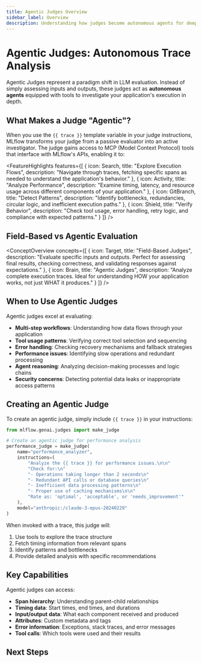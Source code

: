 ```yaml
---
title: Agentic Judges Overview
sidebar_label: Overview
description: Understanding how judges become autonomous agents for deep trace analysis
---
```



# Agentic Judges: Autonomous Trace Analysis

Agentic Judges represent a paradigm shift in LLM evaluation. Instead of simply assessing inputs and outputs, these judges act as **autonomous agents** equipped with tools to investigate your application's execution in depth.

## What Makes a Judge "Agentic"?

When you use the `{{ trace }}` template variable in your judge instructions, MLflow transforms your judge from a passive evaluator into an active investigator. The judge gains access to MCP (Model Context Protocol) tools that interface with MLflow's APIs, enabling it to:

<FeatureHighlights features={[
  {
    icon: Search,
    title: "Explore Execution Flows",
    description: "Navigate through traces, fetching specific spans as needed to understand the application's behavior."
  },
  {
    icon: Activity,
    title: "Analyze Performance",
    description: "Examine timing, latency, and resource usage across different components of your application."
  },
  {
    icon: GitBranch,
    title: "Detect Patterns",
    description: "Identify bottlenecks, redundancies, circular logic, and inefficient execution paths."
  },
  {
    icon: Shield,
    title: "Verify Behavior",
    description: "Check tool usage, error handling, retry logic, and compliance with expected patterns."
  }
]} />

## Field-Based vs Agentic Evaluation

<ConceptOverview concepts={[
  {
    icon: Target,
    title: "Field-Based Judges",
    description: "Evaluate specific inputs and outputs. Perfect for assessing final results, checking correctness, and validating responses against expectations."
  },
  {
    icon: Brain,
    title: "Agentic Judges",
    description: "Analyze complete execution traces. Ideal for understanding HOW your application works, not just WHAT it produces."
  }
]} />

## When to Use Agentic Judges

Agentic judges excel at evaluating:

- **Multi-step workflows**: Understanding how data flows through your application
- **Tool usage patterns**: Verifying correct tool selection and sequencing
- **Error handling**: Checking recovery mechanisms and fallback strategies
- **Performance issues**: Identifying slow operations and redundant processing
- **Agent reasoning**: Analyzing decision-making processes and logic chains
- **Security concerns**: Detecting potential data leaks or inappropriate access patterns

## Creating an Agentic Judge

To create an agentic judge, simply include `{{ trace }}` in your instructions:

```python
from mlflow.genai.judges import make_judge

# Create an agentic judge for performance analysis
performance_judge = make_judge(
    name="performance_analyzer",
    instructions=(
        "Analyze the {{ trace }} for performance issues.\n\n"
        "Check for:\n"
        "- Operations taking longer than 2 seconds\n"
        "- Redundant API calls or database queries\n"
        "- Inefficient data processing patterns\n"
        "- Proper use of caching mechanisms\n\n"
        "Rate as: 'optimal', 'acceptable', or 'needs_improvement'"
    ),
    model="anthropic:/claude-3-opus-20240229"
)
```

When invoked with a trace, this judge will:

1. Use tools to explore the trace structure
2. Fetch timing information from relevant spans
3. Identify patterns and bottlenecks
4. Provide detailed analysis with specific recommendations

## Key Capabilities

Agentic judges can access:

- **Span hierarchy**: Understanding parent-child relationships
- **Timing data**: Start times, end times, and durations
- **Input/output data**: What each component received and produced
- **Attributes**: Custom metadata and tags
- **Error information**: Exceptions, stack traces, and error messages
- **Tool calls**: Which tools were used and their results

## Next Steps

<TilesGrid>
  <TileCard
    icon={Search}
    iconSize={48}
    title="Trace Analysis"
    description="Learn how judges use tools to investigate traces"
    href="/genai/eval-monitor/scorers/llm-judge/trace-analysis"
    linkText="Explore tools →"
    containerHeight={64}
  />
  <TileCard
    icon={Activity}
    iconSize={48}
    title="Agent Behavior"
    description="Evaluate complex agent behaviors and workflows"
    href="/genai/eval-monitor/scorers/llm-judge/agent-behavior-patterns"
    linkText="Learn patterns →"
    containerHeight={64}
  />
  <TileCard
    icon={FileText}
    iconSize={48}
    title="make_judge API"
    description="See complete examples and API documentation"
    href="/genai/eval-monitor/scorers/llm-judge/make-judge"
    linkText="View API →"
    containerHeight={64}
  />
</TilesGrid>
